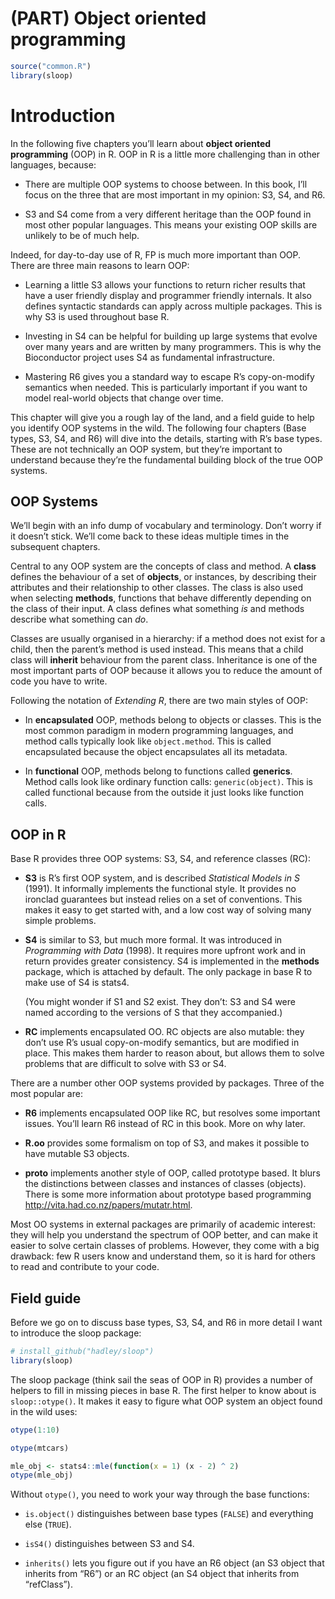 # (PART) Object oriented programming {-}

```r
source("common.R")
library(sloop)
```

# Introduction {#oo}

In the following five chapters you'll learn about __object oriented programming__ (OOP) in R. \index{object-oriented programming} OOP in R is a little more challenging than in other languages, because:

* There are multiple OOP systems to choose between. In this book, I'll focus 
  on the three that are most important in my opinion: S3, S4, and R6.

* S3 and S4 come from a very different heritage than the OOP found in most
  other popular languages. This means your existing OOP skills are unlikely
  to be of much help.

Indeed, for day-to-day use of R, FP is much more important than OOP. There are three main reasons to learn OOP:

* Learning a little S3 allows your functions to return richer results 
  that have a user friendly display and programmer friendly internals.
  It also defines syntactic standards can apply across multiple packages.
  This is why S3 is used throughout base R.

* Investing in S4 can be helpful for building up large systems that evolve
  over many years and are written by many programmers. This is why the
  Bioconductor project uses S4 as fundamental infrastructure.
  
* Mastering R6 gives you a standard way to escape R's copy-on-modify semantics
  when needed. This is particularly important if you want to model
  real-world objects that change over time.
  
This chapter will give you a rough lay of the land, and a field guide to help you identify OOP systems in the wild. The following four chapters (Base types, S3, S4, and R6) will dive into the details, starting with R's base types. These are not technically an OOP system, but they're important to understand because they're the fundamental building block of the true OOP systems.

## OOP Systems

We'll begin with an info dump of vocabulary and terminology. Don't worry if it doesn't stick. We'll come back to these ideas multiple times in the subsequent chapters.

Central to any OOP system are the concepts of class and method. A __class__ defines the behaviour of a set of __objects__, or instances, by describing their attributes and their relationship to other classes. The class is also used when selecting __methods__, functions that behave differently depending on the class of their input. A class defines what something _is_ and methods describe what something can _do_.

Classes are usually organised in a hierarchy: if a method does not exist for a child, then the parent's method is used instead. This means that a child class will __inherit__ behaviour from the parent class. Inheritance is one of the most important parts of OOP because it allows you to reduce the amount of code you have to write.

Following the notation of _Extending R_, there are two main styles of OOP:

*   In __encapsulated__ OOP, methods belong to objects or classes. This is 
    the most common paradigm in modern programming languages, and method calls
    typically look like `object.method`. This is called encapsulated because
    the object encapsulates all its metadata.
    
*   In __functional__ OOP, methods belong to functions called __generics__.
    Method calls look like ordinary function calls: `generic(object)`. This
    is called functional because from the outside it just looks like function 
    calls.
    
## OOP in R

Base R provides three OOP systems: S3, S4, and reference classes (RC):

*   __S3__ is R's first OOP system, and is described _Statistical Models 
    in S_ (1991). It informally implements the functional style.
    It provides no ironclad guarantees but instead relies on a set of 
    conventions. This makes it easy to get started with, and a low cost way 
    of solving many simple problems.

*   __S4__ is similar to S3, but much more formal. It was introduced in 
    _Programming with Data_ (1998). It requires more upfront work and in 
    return provides greater consistency. S4 is implemented
    in the __methods__ package, which is attached by default. The only
    package in base R to make use of S4 is stats4.
    
    (You might wonder if S1 and S2 exist. They don't: S3 and S4 were named 
    according to the versions of S that they accompanied.)

*   __RC__ implements encapsulated OO. RC objects are also mutable: they don't
    use R's usual copy-on-modify semantics, but are modified in place. This 
    makes them harder to reason about, but allows them to solve problems that 
    are difficult to solve with S3 or S4.

There are a number other OOP systems provided by packages. Three of the most popular are:

*   __R6__ implements encapsulated OOP like RC, but resolves some important 
    issues. You'll learn R6 instead of RC in this book. More on why later.
    
*   __R.oo__ provides some formalism on top of S3, and makes it possible to
    have mutable S3 objects.

*   __proto__ implements another style of OOP, called prototype based. It
    blurs the distinctions between classes and instances of classes (objects).
    There is some more information about prototype based programming 
    <http://vita.had.co.nz/papers/mutatr.html>.

Most OO systems in external packages are primarily of academic interest: they will help you understand the spectrum of OOP better, and can make it easier to solve certain classes of problems. However, they come with a big drawback: few R users know and understand them, so it is hard for others to read and contribute to your code.

## Field guide 

Before we go on to discuss base types, S3, S4, and R6 in more detail I want to introduce the sloop package:

```r
# install_github("hadley/sloop")
library(sloop)
```

The sloop package (think sail the seas of OOP in R) provides a number of helpers to fill in missing pieces in base R. The first helper to know about is `sloop::otype()`. It makes it easy to figure what OOP system an object found in the wild uses: 

```r
otype(1:10)

otype(mtcars)

mle_obj <- stats4::mle(function(x = 1) (x - 2) ^ 2)
otype(mle_obj)
```

Without `otype()`, you need to work your way through the base functions:

* `is.object()` distinguishes between base types (`FALSE`) and 
  everything else (`TRUE`).
  
* `isS4()` distinguishes between S3 and S4.

* `inherits()` lets you figure out if you have an R6 object (an S3 object
   that inherits from "R6") or an RC object (an S4 object that inherits from
   "refClass").
